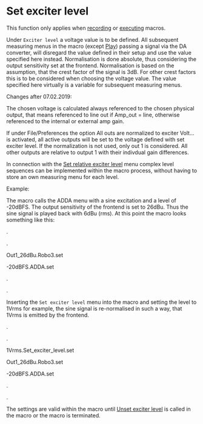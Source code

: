 # Set exciter level

This function only applies when [recording](/en/help/macro/start-macro-recording) or [executing](/en/help/macro/play-macro) macros.

Under ``Exciter level`` a voltage value is to be defined. All subsequent measuring menus in the macro (except [Play](/en/help/adda/play)) passing a signal via the DA converter, will disregard the value defined in their setup and use the value specified here instead. Normalisation is done absolute, thus considering the output sensitivity set at the frontend. Normalisation is based on the assumption, that the crest factor of the signal is 3dB. For other crest factors this is to be considered when choosing the voltage value. The value specified here virtually is a variable for subsequent measuring menus.

Changes after 07.02.2019:

The chosen voltage is calculated always referenced to the chosen physical output, that means referenced to line out if Amp_out = line, otherwise referenced to the internal or external amp gain.

If under File/Preferences the option All outs are normalized to exciter Volt... is activated, all active outputs will be set to the voltage defined with set exciter level. If the normalization is not used, only out 1 is considered. All other outputs are relative to output 1 with their indivdual gain differences.

In connection with the [Set relative exciter level](/en/help/macro/set-relative-exciter-level) menu complex level sequences can be implemented within the macro process, without having to store an own measuring menu for each level.

Example:

The macro calls the ADDA menu with a sine excitation and a level of -20dBFS. The output sensitivity of the frontend is set to 26dBu. Thus the sine signal is played back with 6dBu (rms). At this point the macro looks something like this:

.

.

Out1_26dBu.Robo3.set

-20dBFS.ADDA.set

.

.

Inserting the ``Set exciter level`` menu into the macro and setting the level to 1Vrms for example, the sine signal is re-normalised in such a way, that 1Vrms is emitted by the frontend.

.

.

1Vrms.Set_exciter_level.set

Out1_26dBu.Robo3.set

-20dBFS.ADDA.set

.

.

The settings are valid within the macro until [Unset exciter level](/en/help/macro/unset-exciter-level) is called in the macro or the macro is terminated.
